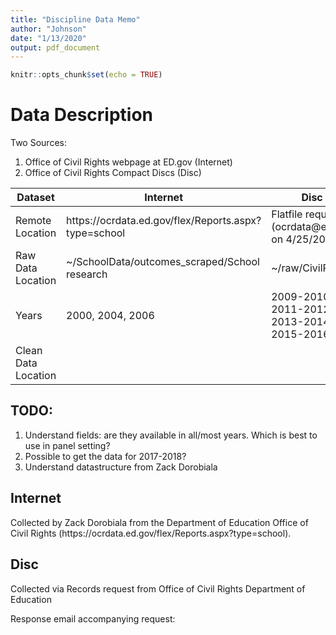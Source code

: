 ```yaml
---
title: "Discipline Data Memo"
author: "Johnson"
date: "1/13/2020"
output: pdf_document
---
```


```r
knitr::opts_chunk$set(echo = TRUE)
```

# Data Description

Two Sources:

1) Office of Civil Rights webpage at ED.gov (Internet)
2) Office of Civil Rights Compact Discs (Disc)


Dataset | Internet |Disc 
---------|--------------|------------
Remote Location     | https://ocrdata.ed.gov/flex/Reports.aspx?type=school | Flatfile request (ocrdata@ed.gov on 4/25/2018)
Raw Data Location   | ~/SchoolData/outcomes_scraped/School research        | ~/raw/CivilRights  
Years               | 2000, 2004, 2006                                     | 2009-2010, 2011-2012, 2013-2014, 2015-2016 
Clean Data Location |                                                      |


## TODO:

1) Understand fields: are they available in all/most years. Which is best to use in panel setting?
2) Possible to get the data for 2017-2018?
3) Understand datastructure from Zack Dorobiala

## Internet

Collected by Zack Dorobiala from the Department of Education Office of Civil Rights (https://ocrdata.ed.gov/flex/Reports.aspx?type=school).

## Disc

Collected via Records request from Office of Civil Rights Department of Education

Response email accompanying request:

\begin{quote}
Thank you for your request for data from the 2015-16 CRDC, and from previous CRDCs, including the 2013-14, 2011-12, and 2009-10 CRDCs.

OCR will shortly be mailing the DVDs that you requested, including the DVD of the 2015-16 CRDC, to the address provided on your flat file request form.   The DVDs that OCR is mailing to you are privacy protected data.

The Flat File of the 2011-12 and 2009-10 CRDCs includes the data submitted from all schools and districts at the close of the survey collection period.

Subsequently, some districts have updated their data and others may do so as well.  For example, for 2011-12, all the school districts in Florida have amended their CRDC submission to include updated numbers for arrests for students without disabilities.
 

OCR maintains a list of districts that amended their CRDC submissions for 2011-12 and 2009-10.  Those lists are available upon request.  Users may download the updated data from the CRDC website (although it is not designated as updated).

For the 2013-14 CRDC, in addition to the prior corrections to the Florida data that were previously included, the June 2017 final data file for the 2013-14 CRDC contains corrections from 16 school districts, for a variety of data issues,  including preschool enrollment, suspensions and expulsions, chronic student absenteeism, teacher absenteeism, referrals to law enforcement, school-related arrests, expulsions, harassment or bullying, and advanced placement enrollment Information on the districts that submitted  corrections is provided is provided in the “read me” file. Detailed information on the variables that were corrected for each district is provided in the “read me details” file.
\end{quote}





